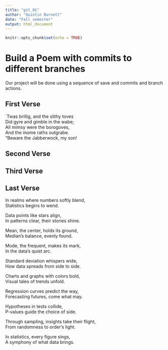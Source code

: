 ```yaml
---
title: "git_01"
author: "Quintin Burnett"
date: "Fall semester"
output: html_document
---
```


```r
knitr::opts_chunk$set(echo = TRUE)
```
# Build a Poem with commits to different branches
Our project will be done using a sequence of save and commits and branch actions.
<!-- Do not modify or change any text in "!--" bracketed areas such as this --- these are instructions to
you, if you change any of this the git program will notice it and compromise your git merging strategy !-->

## First Verse 
<!--Put the first five lines of a poem by Lewis Carrol in this section!-->  
`Twas brillig, and the slithy toves  
Did gyre and gimble in the wabe;  
All mimsy were the borogoves,  
And the mome raths outgrabe.  
“Beware the Jabberwock, my son!   

## Second Verse
<!--Put the first five lines of a poem by Robert Frost here!-->

## Third Verse
<!--Put the first two verses of The Walrus and the Carpenter here!-->

## Last Verse
<!--Put a short poem you created using chatGPT of 20 to 30 lines,here!-->  
In realms where numbers softly blend,  
Statistics begins to wend.  
  
Data points like stars align,  
In patterns clear, their stories shine.  
  
Mean, the center, holds its ground,  
Median’s balance, evenly found.  
  
Mode, the frequent, makes its mark,  
In the data’s quiet arc.  
  
Standard deviation whispers wide,  
How data spreads from side to side.  
  
Charts and graphs with colors bold,  
Visual tales of trends unfold.  
  
Regression curves predict the way,  
Forecasting futures, come what may.  
  
Hypotheses in tests collide,  
P-values guide the choice of side.  
  
Through sampling, insights take their flight,  
From randomness to order’s light.  
  
In statistics, every figure sings,  
A symphony of what data brings.  